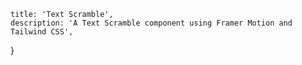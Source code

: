     title: 'Text Scramble',
    description: 'A Text Scramble component using Framer Motion and Tailwind CSS',
}

<BackButton href="/components/text" />

<ComponentPreview path="components/text/TextScramble" usingFramer />
